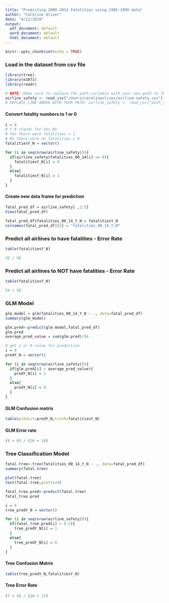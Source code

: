 ```yaml
---
title: "Predicting 2000-2014 Fatalities using 1985-1999 data"
author: "Caroline Oliver"
date: "4/12/2018"
output:
  pdf_document: default
  word_document: default
  html_document: default
---
```


```r
knitr::opts_chunk$set(echo = TRUE)
```

### Load in the dataset from csv file
```r
library(tree)
library(e1071)
library(readr)

# NOTE: Make sure to replace the path variable with your own path to the file
airline_safety <- read_csv("/Users/carolineoliver/airline-safety.csv")
# REPLACE LINE ABOVE WITH YOUR PATH: airline_safety <- read_csv("path_to_csv_file_here")
```

#### Convert fatality numbers to 1 or 0
```r
i = 0
# Y_N stands for Yes_No
# Yes there were fatalities = 1
# No there were no fatalities = 0
fatalitiesY_N = vector()

for (i in seq(nrow(airline_safety))){
  if(airline_safety$fatalities_00_14[i] == 0){
    fatalitiesY_N[i] = 0
  }
  else{
    fatalitiesY_N[i] = 1
  }
}
```

#### Create new data frame for prediction
```r
fatal_pred_df = airline_safety[ ,2:5]
View(fatal_pred_df)

fatal_pred_df$fatalities_00_14_Y_N = fatalitiesY_N
colnames(fatal_pred_df)[5] = "fatalities_00_14_Y_N"
```

### Predict all airlines to have fatalities - Error Rate
```r
table(fatalitiesY_N)

32 / 56
```

### Predict all airlines to NOT have fatalities - Error Rate
```r
table(fatalitiesY_N)

24 / 56
```

### GLM Model
```r
glm_model = glm(fatalities_00_14_Y_N ~ ., data=fatal_pred_df)
summary(glm_model)

glm.pred<-predict(glm_model,fatal_pred_df)
glm.pred
average_pred_value = sum(glm.pred)/56

# get 1 or 0 value for prediction
i = 0
predY_N = vector()

for (i in seq(nrow(airline_safety))){
  if(glm.pred[i] > average_pred_value){
    predY_N[i] = 1
  }
  else{
    predY_N[i] = 0
  }
}
```

#### GLM Confusion matrix
```r
table(predict=predY_N,truth=fatalitiesY_N)
```

#### GLM Error rate
```r
(8 + 6) / (26 + 16)
```

### Tree Classification Model
```r
fatal.tree<-tree(fatalities_00_14_Y_N ~ ., data=fatal_pred_df)
summary(fatal.tree)

plot(fatal.tree)
text(fatal.tree,pretty=0)

fatal_tree.pred<-predict(fatal.tree)
fatal_tree.pred

i = 0
tree_predY_N = vector()

for (i in seq(nrow(airline_safety))){
  if(fatal_tree.pred[i] > 0.5){
    tree_predY_N[i] = 1
  }
  else{
    tree_predY_N[i] = 0
  }
}
```

#### Tree Confusion Matrix
```r
table(tree_predY_N,fatalitiesY_N)
```

#### Tree Error Rate
```r
(7 + 4) / (28 + 17)
```